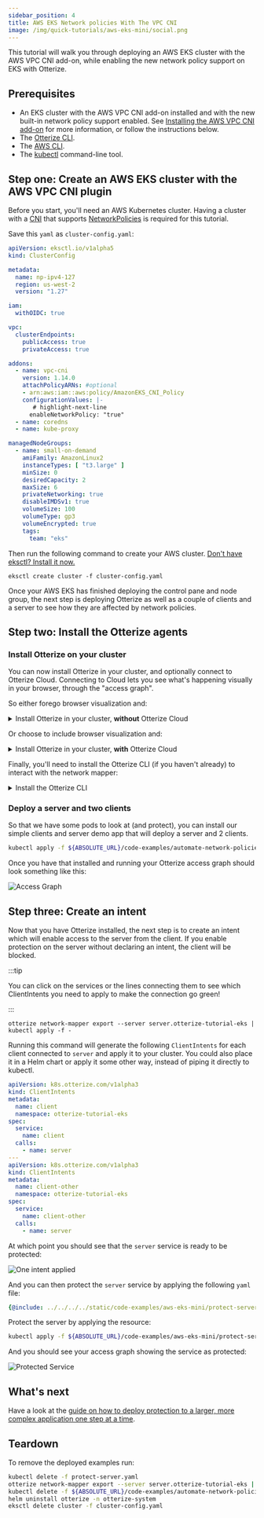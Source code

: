 ```yaml
---
sidebar_position: 4
title: AWS EKS Network policies With The VPC CNI
image: /img/quick-tutorials/aws-eks-mini/social.png
---
```



This tutorial will walk you through deploying an AWS EKS cluster with the AWS VPC CNI add-on, while enabling the new network policy support on EKS with Otterize.

## Prerequisites

- An EKS cluster with the AWS VPC CNI add-on installed and with the new built-in network policy support enabled. See [Installing the AWS VPC CNI add-on](https://docs.aws.amazon.com/eks/latest/userguide/pod-networking.html) for more information, or follow the instructions below.
- The [Otterize CLI](/installation#install-the-otterize-cli).
- The [AWS CLI](https://docs.aws.amazon.com/cli/latest/userguide/cli-chap-install.html).
- The [kubectl](https://kubernetes.io/docs/tasks/tools/install-kubectl/) command-line tool.

## Step one: Create an AWS EKS cluster with the AWS VPC CNI plugin

Before you start, you'll need an AWS Kubernetes cluster. Having a cluster with a [CNI](https://kubernetes.io/docs/concepts/extend-kubernetes/compute-storage-net/network-plugins/) that supports [NetworkPolicies](https://kubernetes.io/docs/concepts/services-networking/network-policies/) is required for this tutorial.

Save this `yaml` as `cluster-config.yaml`:

```yaml
apiVersion: eksctl.io/v1alpha5
kind: ClusterConfig

metadata:
  name: np-ipv4-127
  region: us-west-2
  version: "1.27"

iam:
  withOIDC: true

vpc:
  clusterEndpoints:
    publicAccess: true
    privateAccess: true

addons:
  - name: vpc-cni
    version: 1.14.0
    attachPolicyARNs: #optional
    - arn:aws:iam::aws:policy/AmazonEKS_CNI_Policy
    configurationValues: |-
       # highlight-next-line
      enableNetworkPolicy: "true"
  - name: coredns
  - name: kube-proxy

managedNodeGroups:
  - name: small-on-demand
    amiFamily: AmazonLinux2
    instanceTypes: [ "t3.large" ]
    minSize: 0
    desiredCapacity: 2
    maxSize: 6
    privateNetworking: true
    disableIMDSv1: true
    volumeSize: 100
    volumeType: gp3
    volumeEncrypted: true
    tags:
      team: "eks"
```

Then run the following command to create your AWS cluster. [Don't have eksctl? Install it now.](https://eksctl.io/installation/)

```shell
eksctl create cluster -f cluster-config.yaml
```

Once your AWS EKS has finished deploying the control pane and node group, the next step is deploying Otterize as well as a couple of clients and a server to see how they are affected by network policies.

## Step two: Install the Otterize agents

### Install Otterize on your cluster

You can now install Otterize in your cluster, and optionally connect to Otterize Cloud. Connecting to Cloud lets you see what's happening visually in your browser, through the "access graph".

So either forego browser visualization and:

<details>
<summary>Install Otterize in your cluster, <b>without</b> Otterize Cloud</summary>

{@include: ../../../_common/install-otterize.md}

</details>

Or choose to include browser visualization and:

<details>
<summary>Install Otterize in your cluster, <b>with</b> Otterize Cloud</summary>

#### Create an Otterize Cloud account

{@include: ../../../_common/create-account.md}

#### Install Otterize OSS, connected to Otterize Cloud

{@include: ../../../_common/install-otterize-from-cloud.md}

</details>

Finally, you'll need to install the Otterize CLI (if you haven't already) to interact with the network mapper:

<details>
<summary>Install the Otterize CLI</summary>

{@include: ../../../_common/install-otterize-cli.md}

</details>

### Deploy a server and two clients

So that we have some pods to look at (and protect), you can install our simple clients and server demo app that will deploy a server and 2 clients.

```bash
kubectl apply -f ${ABSOLUTE_URL}/code-examples/automate-network-policies/all.yaml
```

Once you have that installed and running your Otterize access graph should look something like this:

![Access Graph](/img/quick-tutorials/aws-eks-mini/access-graph.png)

## Step three: Create an intent

Now that you have Otterize installed, the next step is to create an intent which will enable access to the server from the client. If you enable protection on the server without declaring an intent, the client will be blocked.

:::tip

You can click on the services or the lines connecting them to see which ClientIntents you need to apply to make the connection go green!

:::

```shell
otterize network-mapper export --server server.otterize-tutorial-eks | kubectl apply -f -
```

Running this command will generate the following `ClientIntents` for each client connected to `server` and apply it to your cluster. You could also place it in a Helm chart or apply it some other way, instead of piping it directly to kubectl.

```yaml
apiVersion: k8s.otterize.com/v1alpha3
kind: ClientIntents
metadata:
  name: client
  namespace: otterize-tutorial-eks
spec:
  service:
    name: client
  calls:
    - name: server
---
apiVersion: k8s.otterize.com/v1alpha3
kind: ClientIntents
metadata:
  name: client-other
  namespace: otterize-tutorial-eks
spec:
  service:
    name: client-other
  calls:
    - name: server
```

At which point you should see that the `server` service is ready to be protected:

![One intent applied](/img/quick-tutorials/aws-eks-mini/one-intent.png)

And you can then protect the `server` service by applying the following `yaml` file:

```yaml
{@include: ../../../../static/code-examples/aws-eks-mini/protect-server.yaml}
```

Protect the server by applying the resource:

```bash
kubectl apply -f ${ABSOLUTE_URL}/code-examples/aws-eks-mini/protect-server.yaml
```
And you should see your access graph showing the service as protected:

![Protected Service](/img/quick-tutorials/aws-eks-mini/protected.png)

## What's next

Have a look at the [guide on how to deploy protection to a larger, more complex application one step at a time](/guides/protect-1-service-network-policies).

## Teardown

To remove the deployed examples run:

```bash
kubectl delete -f protect-server.yaml
otterize network-mapper export --server server.otterize-tutorial-eks | kubectl delete -f -
kubectl delete -f ${ABSOLUTE_URL}/code-examples/automate-network-policies/all.yaml
helm uninstall otterize -n otterize-system
eksctl delete cluster -f cluster-config.yaml
```

